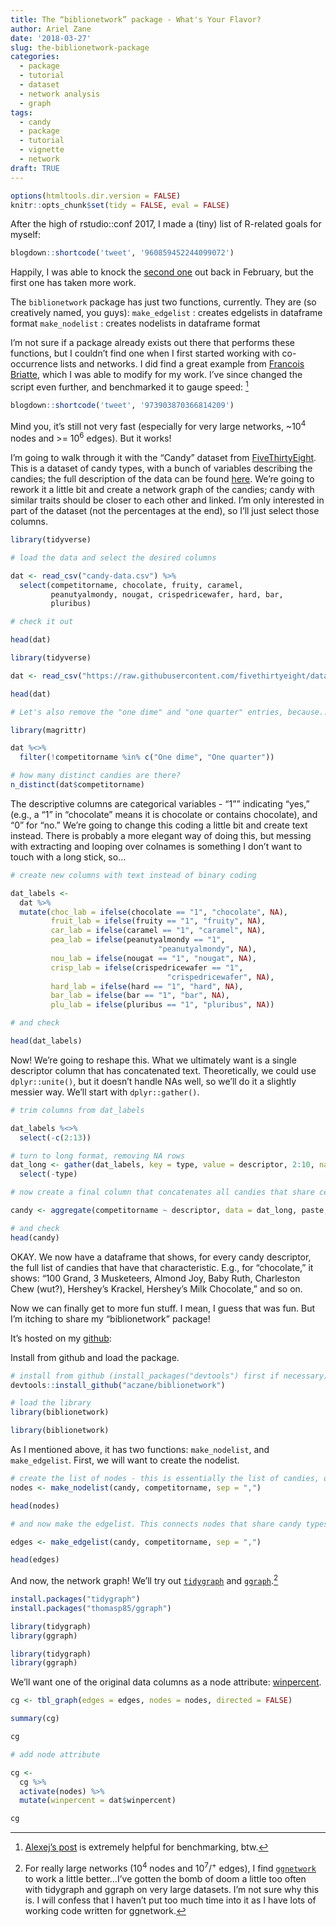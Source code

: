 ```yaml
---
title: The “biblionetwork” package - What's Your Flavor?
author: Ariel Zane
date: '2018-03-27'
slug: the-biblionetwork-package
categories:
  - package
  - tutorial
  - dataset
  - network analysis
  - graph
tags:
  - candy
  - package
  - tutorial
  - vignette
  - network
draft: TRUE
---
```


```r
options(htmltools.dir.version = FALSE)
knitr::opts_chunk$set(tidy = FALSE, eval = FALSE)
```

After the high of rstudio::conf 2017, I made a (tiny) list of R-related goals for myself:

```r
blogdown::shortcode('tweet', '960859452244099072')
```

Happily, I was able to knock the [second one](https://aczane.netlify.com/2018/02/08/the-first-and-namesake-post-is-it-cake/) out back in February, but the first one has taken more work. 

The `biblionetwork` package has just two functions, currently. They are (so creatively named, you guys):
`make_edgelist` : creates edgelists in dataframe format
`make_nodelist` : creates nodelists in dataframe format

I'm not sure if a package already exists out there that performs these functions, but I couldn't find one when I first started working with co-occurrence lists and networks. I did find a great example from [Francois Briatte](https://www.r-bloggers.com/turning-keywords-into-a-co-occurrence-network/), which I was able to modify for my work. I've since changed the script even further, and benchmarked it to gauge speed: [^1]

```r
blogdown::shortcode('tweet', '973903870366814209')
```

Mind you, it's still not very fast (especially for very large networks, ~10^4^ nodes and >= 10^6^ edges). But it works!

I'm going to walk through it with the "Candy" dataset from [FiveThirtyEight](https://data.fivethirtyeight.com). This is a dataset of candy types, with a bunch of variables describing the candies; the full description of the data can be found [here](https://github.com/fivethirtyeight/data/tree/master/candy-power-ranking). We're going to rework it a little bit and create a network graph of the candies; candy with similar traits should be closer to each other and linked. I'm only interested in part of the dataset (not the percentages at the end), so I'll just select those columns.

```r
library(tidyverse)

# load the data and select the desired columns

dat <- read_csv("candy-data.csv") %>%
  select(competitorname, chocolate,	fruity,	caramel,
         peanutyalmondy, nougat, crispedricewafer, hard, bar,
         pluribus)

# check it out

head(dat)
```

```r
library(tidyverse)

dat <- read_csv("https://raw.githubusercontent.com/fivethirtyeight/data/master/candy-power-ranking/candy-data.csv") 

head(dat)
```

```r

# Let's also remove the "one dime" and "one quarter" entries, because...that's not food. (They discuss this in the article.)

library(magrittr)

dat %<>%
  filter(!competitorname %in% c("One dime", "One quarter"))

# how many distinct candies are there?
n_distinct(dat$competitorname)
```

The descriptive columns are categorical variables - "1"" indicating "yes," (e.g., a "1" in "chocolate" means it is chocolate or contains chocolate), and "0" for "no." We're going to change this coding a little bit and create text instead. There is probably a more elegant way of doing this, but messing with extracting and looping over colnames is something I don't want to touch with a long stick, so...

```r

# create new columns with text instead of binary coding

dat_labels <-
  dat %>%
  mutate(choc_lab = ifelse(chocolate == "1", "chocolate", NA),
         fruit_lab = ifelse(fruity == "1", "fruity", NA),
         car_lab = ifelse(caramel == "1", "caramel", NA),
         pea_lab = ifelse(peanutyalmondy == "1",
                                 "peanutyalmondy", NA),
         nou_lab = ifelse(nougat == "1", "nougat", NA),
         crisp_lab = ifelse(crispedricewafer == "1",
                                   "crispedricewafer", NA),
         hard_lab = ifelse(hard == "1", "hard", NA),
         bar_lab = ifelse(bar == "1", "bar", NA),
         plu_lab = ifelse(pluribus == "1", "pluribus", NA)) 

# and check

head(dat_labels)

```
Now! We're going to reshape this. What we ultimately want is a single descriptor column that has concatenated text. Theoretically, we could use `dplyr::unite()`, but it doesn't handle NAs well, so we'll do it a slightly messier way. We'll start with `dplyr::gather()`.

```r
# trim columns from dat_labels

dat_labels %<>%
  select(-c(2:13))

# turn to long format, removing NA rows
dat_long <- gather(dat_labels, key = type, value = descriptor, 2:10, na.rm = TRUE) %>%
  select(-type)

# now create a final column that concatenates all candies that share certain descriptors

candy <- aggregate(competitorname ~ descriptor, data = dat_long, paste, collapse = ",")

# and check
head(candy)

```
OKAY. We now have a dataframe that shows, for every candy descriptor, the full list of candies that have that characteristic. E.g., for "chocolate," it shows: "100 Grand, 3 Musketeers, Almond Joy, Baby Ruth, Charleston Chew (wut?), Hershey's Krackel, Hershey's Milk Chocolate," and so on. 

Now we can finally get to more fun stuff. I mean, I guess that was fun. But I'm itching to share my "biblionetwork" package!

It's hosted on my [github](https://github.com/aczane/biblionetwork):

Install from github and load the package.
```r

# install from github (install_packages("devtools") first if necessary)
devtools::install_github("aczane/biblionetwork")

# load the library
library(biblionetwork)

```

```r
library(biblionetwork)
```

As I mentioned above, it has two functions: `make_nodelist`, and `make_edgelist`.
First, we will want to create the nodelist.
```r

# create the list of nodes - this is essentially the list of candies, one per row, in a tidy way.
nodes <- make_nodelist(candy, competitorname, sep = ",")

head(nodes)

# and now make the edgelist. This connects nodes that share candy types. This is an undirected network, so edge pairs (i,j) and (j,i) are equivalent. 

edges <- make_edgelist(candy, competitorname, sep = ",")

head(edges)
```

And now, the network graph! We'll try out [`tidygraph`](https://www.data-imaginist.com/2017/introducing-tidygraph/) and [`ggraph`](https://github.com/thomasp85/ggraph).[^2]

```r
install.packages("tidygraph")
install.packages("thomasp85/ggraph")

library(tidygraph)
library(ggraph)
```

```r
library(tidygraph)
library(ggraph)
```

We'll want one of the original data columns as a node attribute: [winpercent](http://walthickey.com/2017/10/18/whats-the-best-halloween-candy/). 
```r

cg <- tbl_graph(edges = edges, nodes = nodes, directed = FALSE)

summary(cg)

cg

# add node attribute

cg <- 
  cg %>% 
  activate(nodes) %>%
  mutate(winpercent = dat$winpercent)

cg
```

[^1]:[Alexej's post](http://www.alexejgossmann.com/benchmarking_r/) is extremely helpful for benchmarking, btw.
[^2]: For really large networks (10^4^ nodes and 10^7^/^+^ edges), I find [`ggnetwork`](https://briatte.github.io/ggnetwork/) to work a little better...I've gotten the bomb of doom a little too often with tidygraph and ggraph on very large datasets. I'm not sure why this is. I will confess that I haven't put too much time into it as I have lots of working code written for ggnetwork.
